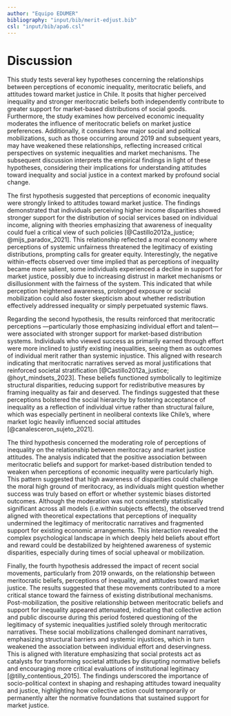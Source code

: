 ```yaml
---
author: "Equipo EDUMER"
bibliography: "input/bib/merit-edjust.bib"
csl: "input/bib/apa6.csl"
---
```



# Discussion

This study tests several key hypotheses concerning the relationships between perceptions of economic inequality, meritocratic beliefs, and attitudes toward market justice in Chile. It posits that higher perceived inequality and stronger meritocratic beliefs both independently contribute to greater support for market-based distributions of social goods. Furthermore, the study examines how perceived economic inequality moderates the influence of meritocratic beliefs on market justice preferences. Additionally, it considers how major social and political mobilizations, such as those occurring around 2019 and subsequent years, may have weakened these relationships, reflecting increased critical perspectives on systemic inequalities and market mechanisms. The subsequent discussion interprets the empirical findings in light of these hypotheses, considering their implications for understanding attitudes toward inequality and social justice in a context marked by profound social change.

The first hypothesis suggested that perceptions of economic inequality were strongly linked to attitudes toward market justice. The findings demonstrated that individuals perceiving higher income disparities showed stronger support for the distribution of social services based on individual income, aligning with theories emphasizing that awareness of inequality could fuel a critical view of such policies [@Castillo2012a_justice; @mijs_paradox_2021]. This relationship reflected a moral economy where perceptions of systemic unfairness threatened the legitimacy of existing distributions, prompting calls for greater equity. Interestingly, the negative within-effects observed over time implied that as perceptions of inequality became more salient, some individuals experienced a decline in support for market justice, possibly due to increasing distrust in market mechanisms or disillusionment with the fairness of the system. This indicated that while perception heightened awareness, prolonged exposure or social mobilization could also foster skepticism about whether redistribution effectively addressed inequality or simply perpetuated systemic flaws.

Regarding the second hypothesis, the results reinforced that meritocratic perceptions ---particularly those emphasizing individual effort and talent--- were associated with stronger support for market-based distribution systems. Individuals who viewed success as primarily earned through effort were more inclined to justify existing inequalities, seeing them as outcomes of individual merit rather than systemic injustice. This aligned with research indicating that meritocratic narratives served as moral justifications that reinforced societal stratification [@Castillo2012a_justice; @hoyt_mindsets_2023]. These beliefs functioned symbolically to legitimize structural disparities, reducing support for redistributive measures by framing inequality as fair and deserved. The findings suggested that these perceptions bolstered the social hierarchy by fostering acceptance of inequality as a reflection of individual virtue rather than structural failure, which was especially pertinent in neoliberal contexts like Chile's, where market logic heavily influenced social attitudes [@canalesceron_sujeto_2021].

The third hypothesis concerned the moderating role of perceptions of inequality on the relationship between meritocracy and market justice attitudes. The analysis indicated that the positive association between meritocratic beliefs and support for market-based distribution tended to weaken when perceptions of economic inequality were particularly high. This pattern suggested that high awareness of disparities could challenge the moral high ground of meritocracy, as individuals might question whether success was truly based on effort or whether systemic biases distorted outcomes. Although the moderation was not consistently statistically significant across all models (i.e.within subjects effects), the observed trend aligned with theoretical expectations that perceptions of inequality undermined the legitimacy of meritocratic narratives and fragmented support for existing economic arrangements. This interaction revealed the complex psychological landscape in which deeply held beliefs about effort and reward could be destabilized by heightened awareness of systemic disparities, especially during times of social upheaval or mobilization.

Finally, the fourth hypothesis addressed the impact of recent social movements, particularly from 2019 onwards, on the relationship between meritocratic beliefs, perceptions of inequality, and attitudes toward market justice. The results suggested that these movements contributed to a more critical stance toward the fairness of existing distributional mechanisms. Post-mobilization, the positive relationship between meritocratic beliefs and support for inequality appeared attenuated, indicating that collective action and public discourse during this period fostered questioning of the legitimacy of systemic inequalities justified solely through meritocratic narratives. These social mobilizations challenged dominant narratives, emphasizing structural barriers and systemic injustices, which in turn weakened the association between individual effort and deservingness. This is aligned with literature emphasizing that social protests act as catalysts for transforming societal attitudes by disrupting normative beliefs and encouraging more critical evaluations of institutional legitimacy [@tilly_contentious_2015]. The findings underscored the importance of socio-political context in shaping and reshaping attitudes toward inequality and justice, highlighting how collective action could temporarily or permanently alter the normative foundations that sustained support for market justice.